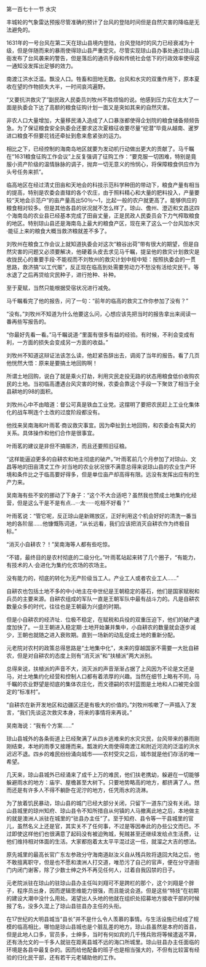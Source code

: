 

第一百七十一节 水灾

丰城轮的气象雷达预报尽管准确的预计了台风的登陆时间但是自然灾害的降临是无法避免的。

1631年的一号台风在第二天在琼山县境内登陆，台风登陆时的风力已经衰减为十级，但是伴随而来的暴雨使得琼山县严重受灾。尽管实现琼山县办事处通过琼山县衙发布了台风袭来的警告，但是落后的通讯手段和传统社会低下的行政效率使得这一通知没发挥出足够的效力。

南渡江洪水泛滥。飘没人口。牲畜和田地无数。台风和水灾的双重作用下，原本夏收在望的作物损失大半，一时间哀鸿遍野。

“又要抗洪救灾了”副民政人民委员刘牧州不胜烦恼的说。他感到压力实在太大了一面是执委会下达了高额的粮食征购计划一面又是突如其来的自然灾害。

非农人口大量增加，大量移民涌入造成了人口暴涨都使得企划院的粮食储备频频告急。为了保证粮食安全执委会还要求这次夏粮征收要尽量“挖潜”毕竟从越南、暹罗进口粮食不但要花钱还牵扯到愈来愈紧张的运力。

相比之下，已经控制的海南岛地区就要为发动机行动做出更大的贡献了。马千瞩在“1631粮食征购工作会议”上反复强调了征购工作：“要克服一切困难，特别是竟服小资产阶级的温情脉脉的调子，抛弃一切无意义的怜悯心，将保障粮食供应作为头号任务来抓”。

临高地区在经过清丈田亩和天地会的科技示范科学种田的带动下，粮食产量有相当的提高，特别是农委会直辖的各个农庄，由于照料精心和大量的肥料投入，产量要较“天地会示范户”的亩产量高出50％～1，比起一般的农户就更高了。能够供应的粮食相对较多。但是其他各县的状况就不怎么样了。琼山、儋州、澄迈和文昌这四个海南岛的农业县已经基本完成了田亩丈量，正是民政人民委员会下力气榨取粮食的地区。特别琼山县还是海南岛上最大的粮食产区，现在来了这么一个台风加水灾·能征上来的粮食大概当救济粮就差不多了。

刘牧州在粮食工作会议上就知道执委会对这次“粮谷出荷”带有很大的期望，但是自然灾害的问题又必须要解决，他硬着头皮去求见马千瞩，提呈他的救灾计划救灾是收拢民心的重要手段·不能视而不刘牧州的救灾计划中规中矩：按照执委会的一贯思路，救济搞“以工代赈”，反正现在临高到处需要劳动力不愁没有活给灾民干。等水退了之后再贷给灾民种子，进行抢种、补种。

至于夏赋，当然只能根据受宿状况进行减免。

马千瞩看完了他的报告，问了一句：“前年的临高的救灾工作你参加了没有？”

“没有。”刘牧州不知道为什么他要这么问，心想应该先把当时的报告拿出来阅读一番再些写报告的。

“你最好先看一看。”马千瞩说道·“里面有很多有益的经验。有时候，不利会变成有利，一方面的损失会变成另一方面的收益。”

刘牧州不知道这辩证法该怎么读，他赶紧告辞出去，调阅了当年的报告。看了几页他恍然大悟：原来是要搞土地回购啊！

所谓土地回购，说白了就是乘火打劫，利用灾民走投无路的状态用粮食低价收购农民的土地。当初临高遭遇台风灾害的时候，农委会靠这个手段一下聚敛了相当于全县耕地的98的面积。

刘牧州心中不由暗道：督公可真是铁血工业党。这摆明了要把农民赶上工业化集体化的战车啊连个土改的过度阶段都没有。

他找来吴南海和叶雨茗·商议救灾事宜。因为牵扯到土地回购，和农委会有莫大的关系。具体操作和他们合作是很事宜。

叶雨茗的建议是非但不搞赈济，而且还要照旧征粮。

“这样能逼迫更多的自耕农和地主彻底的破产。”叶雨茗前几个月参加了对琼山、文昌等地的田亩清丈工作·对当地的农业状况很不满意总得来说琼山县的农业生产环境和条件比之于临高要好得多，但是单位亩产却高得有限。远没有发挥出应有的生产力来。

吴南海有些不安的挪动了下身子：“这个不大合适吧？虽然我也赞成土地集约化经营，但是这么干是不是有点…···太······吃相不好看？”

叶雨茗说：“管它呢，反正琼山是新赐放区，正好利用这个机会好好的清洗一番当地的各阶层……他慷慨陈词道，“从长远看，我们应该把消灭自耕农作为终极目标。”

“消灭小自耕农？！”吴南海等人都有些吃惊。

“不错，最终目的是农村彻底的二级分化。”叶雨茗站起来转了几个圈子，“有能力，有技术的人·会进化为集约化农场的农场主。

没有能力的，彻底的转化为无产阶级当工人。产业工人或者农业工人……”

自耕农也包括土地不多的中小地主在中世纪是王朝稳定的基石，他们是国家赋税和兵员的主要来源。自耕农组成的军队一直是王朝军队中最有战斗力的。凡是自耕农数量众多的时代，往往也是王朝最为兴盛的时期。

但是小自耕农的经济址．位极不稳定，在赋税和兵役的双重压迫下，他们的破产速度加快了。一旦王朝进入稳定期·土地开始兼并集中，小自耕农的数量就会逐步减少，王朝也就随之进入衰败期。直到一场新的动乱促成土地的重新分配。

元老院对农村的政策总得思路是“土地集中化”，未来的穿越国家不需要一大批自耕农，但是对自耕农的态度上则有“消灭派”和“扶植派”两大派别。

总得来说，扶植派的声音不大，消灭派的声音渐渐占据了上风因为不论是文还是马，对土地集约化经营和控制人口都有着浓厚的兴趣。当然在细节上略有不同，马千瞩的农业野望是彻底的集体农庄化，而文德嗣的农村蓝图是土地和人口被完全固定的“标准村”。

“自耕农在新开发地区和边疆区还是有极大的价值的。”刘牧州咳嗽了一声插入了发言，“我们先谈这次救灾本身，将来的事情将来再说。”

吴南海说：“我有个方案……”

琼山县城外的各条街道上已经聚满了从四乡逃难来的水灾灾民，台风带来的暴雨刚刚结束，本地的雨季又接踵而来。瓢泼的大雨使得南渡江和附近河流的泛滥的洪水迟迟不退。四乡的难民纷纷涌向城市——农村受灾之后，城市就是他们存活的唯一希望。

几天来，琼山县城外已经涌来了成千上万的难民，他们扶老携幼，躲避在一切能够躲避雨水的地方：庙宇、屋檐甚至大树下。只要地势略高的地方，都挤满了人。然而还是有许多人不得不躺卧在泥泞的地方，任凭雨水的浇淋。

为了放着饥民暴动，琼山县的城门已经大部分关闭，只留下一道东门没有关闭。琼山县城里的琼州知府、琼山县令不知所措自从何镇的人马撤离此地之后，本地做主的就是澳洲人派驻在城里的“驻县办主任”了。至于知府、县令等一干县城里的官儿，虽然名义上还是官，其实关不了任何事，不过是等因奉此的办些公文而已。不过即使这样他们也很满意了起码没有被迫殉城，髡贼甚至还继续发给点生活费，让他们维持相对体面的生活。大家都抱着太太平平混过这一任，就溜之大吉的想法。

原先城里的最高长官广东左参政分守海南道赵汝义自从残兵败将退回大陆之后，他不敢擅离职守，但是也不愿和澳洲人打交道，唯恐污了自己的官声，便在分守道衙门内闭门谢客，除了少数士绅之外不再见任何人，过着自我囚禁的日子。

元老院派驻在琼山的驻琼山县办主任叫刘翔可不是跨栏的那个，这个刘翔是个胖子，程序员出身，因而逻辑思维能力很强，而且能说会道。但是这些“特技”在初期的建设大潮中没什么用处。渴望出人头地的他就在组织处招募地方接收干部的时候报了名，没多久混上了琼山县驻县办主任的头衔。

在17世纪的大明县城当“县长”并不是什么令人羡慕的事情。与生活设施已经成了规模的临高相比，哪怕是琼山县城也是个脏乱差的地方。琼山县虽然是本府的首县，但是此地人口多，官员多，士绅多，当时有何如宾的几千残兵败将等候遣返不算，还有汤允文的一千多人就驻在距离县城不远的海口所城里。琼山驻县办主任面临的环境是各县中最复杂的。因而给他配备的班子也是相当强大的，不但有比较富有经验的归化民干部，还有若干元老辅助他的工作。

